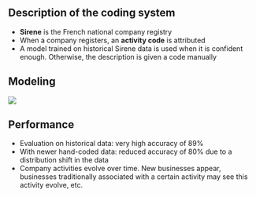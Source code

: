 ## Description of the coding system

- [**Sirene**]{.orange} is the French national company registry
- When a company registers, an [**activity code**]{.orange} is attributed
- A model trained on historical Sirene data is used when it is confident enough. Otherwise, the description is given a code manually

## Modeling

![](img/fastText_desc_ape.png)

## Performance

- Evaluation on historical data: very high accuracy of 89%
- With newer hand-coded data: reduced accuracy of 80% due to a distribution shift in the data
- Company activities evolve over time. New businesses appear, businesses traditionally associated
with a certain activity may see this activity evolve, etc.